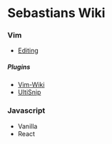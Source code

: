 = Sebastians Wiki =

=== Vim ===

* [[Editing]]

===== Plugins =====

* [[Vim-Wiki]]
* [[UltiSnip]]


=== Javascript ===

* Vanilla
* React

